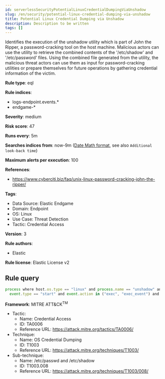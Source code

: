 ```yaml
---
id: serverlessSecurityPotentialLinuxCredentialDumpingViaUnshadow
slug: /en/security/potential-linux-credential-dumping-via-unshadow
title: Potential Linux Credential Dumping via Unshadow
description: Description to be written
tags: []
---
```


<div id="potential-linux-credential-dumping-via-unshadow"></div>

Identifies the execution of the unshadow utility which is part of John the Ripper, a password-cracking tool on the host machine. Malicious actors can use the utility to retrieve the combined contents of the '/etc/shadow' and '/etc/password' files. Using the combined file generated from the utility, the malicious threat actors can use them as input for password-cracking utilities or prepare themselves for future operations by gathering credential information of the victim.

**Rule type**: eql

**Rule indices**: 

* logs-endpoint.events.*
* endgame-*

**Severity**: medium

**Risk score**: 47

**Runs every**: 5m

**Searches indices from**: now-9m ([Date Math format](((ref))/common-options.html#date-math), see also <DocLink id="serverlessSecurityRulesUiCreate" section="set-the-rules-schedule">`Additional look-back time`</DocLink>)

**Maximum alerts per execution**: 100

**References**: 

* https://www.cyberciti.biz/faq/unix-linux-password-cracking-john-the-ripper/

**Tags**: 

* Data Source: Elastic Endgame
* Domain: Endpoint
* OS: Linux
* Use Case: Threat Detection
* Tactic: Credential Access

**Version**: 3

**Rule authors**: 

* Elastic

**Rule license**: Elastic License v2

## Rule query

```js
process where host.os.type == "linux" and process.name == "unshadow" and
  event.type == "start" and event.action in ("exec", "exec_event") and process.args_count >= 2

```

**Framework**: MITRE ATT&CK<sup>TM</sup>

* Tactic:
    * Name: Credential Access
    * ID: TA0006
    * Reference URL: https://attack.mitre.org/tactics/TA0006/
* Technique:
    * Name: OS Credential Dumping
    * ID: T1003
    * Reference URL: https://attack.mitre.org/techniques/T1003/
* Sub-technique:
    * Name: /etc/passwd and /etc/shadow
    * ID: T1003.008
    * Reference URL: https://attack.mitre.org/techniques/T1003/008/

